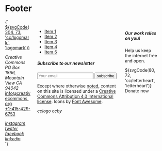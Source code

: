 
<Meta title="Patterns/Footer" />

# Footer

<Preview>
  <Story name="Default" parameters={{
    design: figmaConfig("639%3A185")
  }}>{`
    <footer class="main-footer">
      <div class="container">
        <div class="columns">
          <div class="column">
            <a href="https://creativecommons.org" class="main-logo margin-bottom-bigger">
              <span class="has-text-white">${svgCode(304, 73, 'cc/logomark', 'logomark')}</span>
            </a>
            <p>
              <address class="margin-bottom-normal">Creative Commons<br/>PO Box 1866, Mountain View CA 94042</address>
              <a href="mailto:info@creativecommons.org" class="mail">info@creativecommons.org</a><br/>
              <a href="tel://+1-415-429-6753" class="phone">+1-415-429-6753</a>
            </p>
            <div class="margin-vertical-large">
              <a href="https://www.instagram.com/creativecommons" class="social has-text-white" target="_blank" rel="noopener">
                <i class="icon margin-right-small is-size-4">instagram</i>
              </a>
              <a href="https://www.twitter.com/creativecommons" class="social has-text-white" target="_blank" rel="noopener">
                <i class="icon margin-right-small is-size-4">twitter</i>
              </a>
              <a href="https://www.facebook.com/creativecommons" class="social has-text-white" target="_blank" rel="noopener">
                <i class="icon margin-right-small is-size-4">facebook</i>
              </a>
              <a href="https://www.linkedin.com/company/creative-commons/" class="social has-text-white" target="_blank" rel="noopener">
                <i class="icon margin-right-small is-size-4">linkedin</i>
              </a>
            </div>
          </div>
          <div class="column is-half">
            <nav class="footer-navigation">
              <ul class="menu">
                <li>
                  <a href="#" class="menu-item">Item 1</a>
                </li>
                <li>
                  <a href="#" class="menu-item">Item 2</a>
                </li>
                <li>
                  <a href="#" class="menu-item">Item 3</a>
                </li>
                <li>
                  <a href="#" class="menu-item">Item 4</a>
                </li>
                <li>
                  <a href="#" class="menu-item">Item 5</a>
                </li>
              </ul>
            </nav>
            <div class="subscription">
              <h5 class="b-header">Subscribe to our newsletter</h5>
              <form class="newsletter">
                <input type="text" class="input" placeholder="Your email">
                <input type="submit" value="subscribe" class="button small">
              </form>
            </div>
            <div class="attribution margin-top-bigger">
              <p class="caption">Except where otherwise <a href="https://creativecommons.org/policies#license" target="_blank">noted</a>, content on this site is licensed under a <a href="https://creativecommons.org/licenses/by/4.0/" target="_blank">Creative Commons Attribution 4.0 International license</a>. Icons by <a href="https://fontawesome.com/" target="_blank" rel="noopener" class="has-text-white">Font Awesome</a>.</p>
              <div class="margin-top-smaller">
                <i class="icon margin-right-small is-size-4">cclogo</i>
                <i class="icon margin-right-small is-size-4">ccby</i>
              </div>
            </div>
          </div>
          <div class="column">
            <aside class="donate-section">
              <h5>Our work relies on you!</h5>
              <p>Help us keep the internet free and open.</p>
              <a class="button small donate">
                ${svgCode(80, 72, 'cc/letterheart', 'letterheart')} Donate now
              </a>
            </aside>
          </div>
        </div>
      </div>
    </footer>
  `}</Story>
</Preview>
